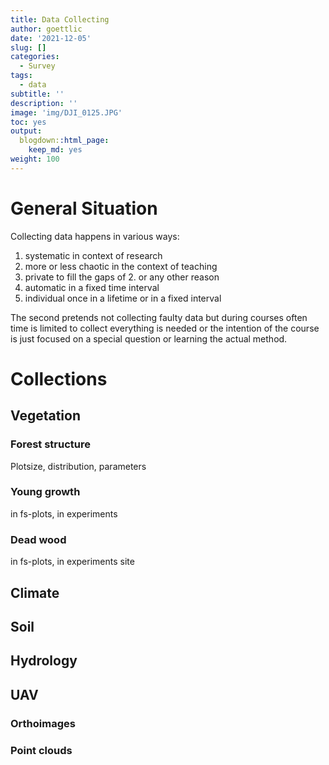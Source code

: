 ```yaml
---
title: Data Collecting
author: goettlic
date: '2021-12-05'
slug: []
categories:
  - Survey
tags:
  - data
subtitle: ''
description: ''
image: 'img/DJI_0125.JPG'
toc: yes
output:
  blogdown::html_page:
    keep_md: yes
weight: 100
---
```

# General Situation
Collecting data happens in various ways:

1. systematic in context of research 
2. more or less chaotic in the context of teaching
3. private to fill the gaps of 2. or any other reason
4. automatic in a fixed time interval
5. individual once in a lifetime or in a fixed interval

The second pretends not collecting faulty data but during courses often time is limited to collect everything is needed or the intention of the course is just focused on a special question or learning the actual method.

# Collections

## Vegetation

### Forest structure
Plotsize, distribution, parameters

### Young growth
in fs-plots, in experiments

### Dead wood
in fs-plots, in experiments site

## Climate

## Soil

## Hydrology

## UAV

### Orthoimages

### Point clouds

